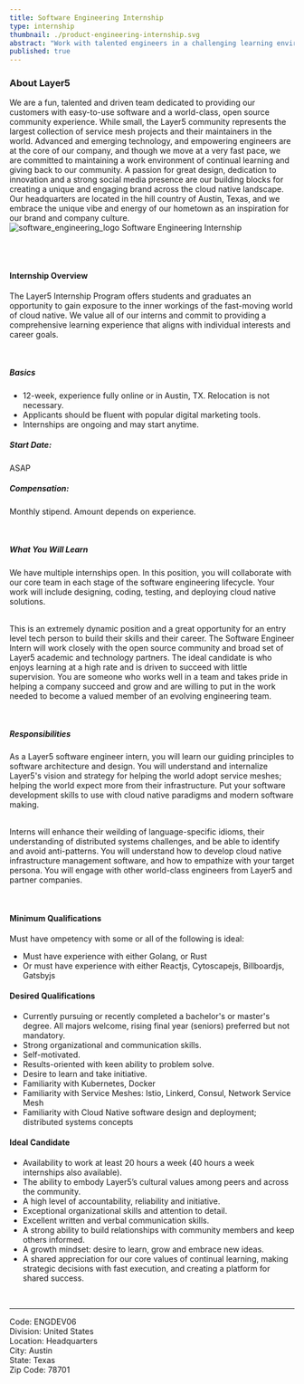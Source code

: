 ```yaml
---
title: Software Engineering Internship
type: internship
thumbnail: ./product-engineering-internship.svg
abstract: "Work with talented engineers in a challenging learning environment as a Layer5 Software Engineer Intern."
published: true
---
```



<CareerWrapper>

<h3>About Layer5</h3>
We are a fun, talented and driven team dedicated to providing our customers with easy-to-use software and a world-class, open source community experience. While small, the Layer5 community represents the largest collection of service mesh projects and their maintainers in the world. Advanced and emerging technology, and empowering engineers are at the core of our company, and though we move at a very fast pace, we are committed to maintaining a work environment of continual learning and giving back to our community. A passion for great design, dedication to innovation and a strong social media presence are our building blocks for creating a unique and engaging brand across the cloud native landscape. Our headquarters are located in the hill country of Austin, Texas, and we embrace the unique vibe and energy of our hometown as an inspiration for our brand and company culture.

<div className="logo">
    <img src={software_engineering_logo} alt="software_engineering_logo" />
    Software Engineering Internship
</div><br/>


<br/><h4>Internship Overview</h4>
The Layer5 Internship Program offers students and graduates an opportunity to gain exposure to the inner workings of the fast-moving world of cloud native. We value all of our interns and commit to providing a comprehensive learning experience that aligns with individual interests and career goals.<br/>

<br/><h5>Basics</h5>
<ul>
    <li>12-week, experience fully online or in Austin, TX. Relocation is not necessary.</li>
    <li>Applicants should be fluent with popular digital marketing tools.</li>
    <li>Internships are ongoing and may start anytime.</li>
</ul>
<h5 className= "same-line" >Start Date: </h5> ASAP
<br/>

<h5 className= "same-line">Compensation:</h5> Monthly stipend. Amount depends on experience.<br/>

<br/><h5>What You Will Learn</h5>
We have multiple internships open. In this position, you will collaborate with our core team in each stage of the software engineering lifecycle. Your work will include designing, coding, testing, and deploying cloud native solutions.<br/>


<br/>This is an extremely dynamic position and a great opportunity for an entry level tech person to build their skills and their career. The Software Engineer Intern will work closely with the open source community and broad set of Layer5 academic and technology partners. The ideal candidate is who enjoys learning at a high rate and is driven to succeed with little supervision. You are someone who works well in a team and takes pride in helping a company succeed and grow and are willing to put in the work needed to become a valued member of an evolving engineering team.<br/>


<br/><h5 >Responsibilities</h5>
As a Layer5 software engineer intern, you will learn our guiding principles to software architecture and design. You will understand and internalize Layer5's vision and strategy for helping the world adopt service meshes; helping the world expect more from their infrastructure. Put your software development skills to use with cloud native paradigms and modern software making.<br/>

<br/>Interns will enhance their weilding of language-specific idioms, their understanding of distributed systems challenges, and be able to identify and avoid anti-patterns. You will understand how to develop cloud native infrastructure management software, and how to empathize with your target persona. You will engage with other world-class engineers from Layer5 and partner companies.<br/>


<br/><h4>Minimum Qualifications</h4>
Must have ompetency with some or all of the following is ideal:
<ul>
    <li>Must have experience with either Golang, or Rust</li>
    <li>Or must have experience with either Reactjs, Cytoscapejs, Billboardjs, Gatsbyjs</li>
</ul>

<h4>Desired Qualifications</h4>
<ul>
    <li>Currently pursuing or recently completed a bachelor's or master's degree. All majors welcome, rising final year (seniors) preferred but not mandatory.</li>
    <li>Strong organizational and communication skills.</li>
    <li>Self-motivated.</li>
    <li>Results-oriented with keen ability to problem solve.</li>
    <li>Desire to learn and take initiative.</li>
    <li>Familiarity with Kubernetes, Docker</li>
    <li>Familiarity with Service Meshes: Istio, Linkerd, Consul, Network Service Mesh</li>
    <li>Familiarity with Cloud Native software design and deployment; distributed systems concepts</li>
</ul>


<h4>Ideal Candidate</h4>
<ul>
    <li>Availability to work at least 20 hours a week (40 hours a week internships also available).</li>
    <li>The ability to embody Layer5’s cultural values among peers and across the community.</li>
    <li>A high level of accountability, reliability and initiative.</li>
    <li>Exceptional organizational skills and attention to detail.</li>
    <li>Excellent written and verbal communication skills.</li>
    <li>A strong ability to build relationships with community members and keep others informed.</li>
    <li>A growth mindset: desire to learn, grow and embrace new ideas.</li>
    <li>A shared appreciation for our core values of continual learning, making strategic decisions with fast execution, and creating a platform for shared success.</li>
</ul><br/>

<PositionApply />

<hr />
<p>
Code: ENGDEV06<br/>
Division: United States<br/>
Location: Headquarters<br/>
City: Austin<br/>
State: Texas<br/>
Zip Code: 78701<br/>
</p>


</CareerWrapper>